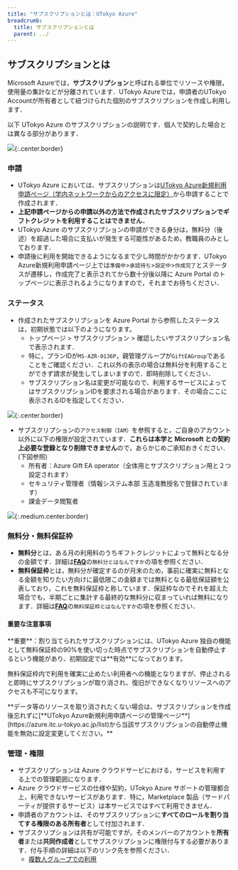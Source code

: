 ```yaml
---
title: "サブスクリプションとは：UTokyo Azure"
breadcrumb:
  title: サブスクリプションとは
  parent: ../
---
```



## サブスクリプションとは

Microsoft Azureでは，**サブスクリプション**と呼ばれる単位でリソースや権限，使用量の集計などが分離されています．UTokyo Azureでは，申請者のUTokyo Accountが所有者として紐づけられた個別のサブスクリプションを作成し利用します．

<div class="box">
以下 UTokyo Azure のサブスクリプションの説明です．個人で契約した場合とは異なる部分があります．
</div>

![](img/02_subscription.png){:.center.border}


### 申請
- UTokyo Azure においては、サブスクリプションは[UTokyo Azure新規利用申請ページ（学内ネットワークからのアクセスに限定）](http://azure.itc.u-tokyo.ac.jp/)から申請することで作成されます．
- **上記申請ページからの申請以外の方法で作成されたサブスクリプションでギフトクレジットを利用することはできません．**
- UTokyo Azure のサブスクリプションの申請ができる身分は，無料分（後述）を超過した場合に支払いが発生する可能性があるため，教職員のみとしております．
- 申請後に利用を開始できるようになるまで少し時間がかかります．UTokyo Azure新規利用申請ページ上では`準備中`>`承認待ち`>`設定中`>`作成完了`とステータスが遷移し，作成完了と表示されてから数十分後以降に Azure Portal のトップページに表示されるようになりますので，それまでお待ちください．


### ステータス
- 作成されたサブスクリプションを Azure Portal から参照したステータスは，初期状態では以下のようになります。
  - トップページ > サブスクリプション > 確認したいサブスクリプション名 で表示されます．
  - 特に，プランIDが`MS-AZR-0136P`，親管理グループが`GiftEAGroup`であることをご確認ください．これ以外の表示の場合は無料分を利用することができず請求が発生してしまいますので．即時削除してください．
  - サブスクリプション名は変更が可能なので、利用するサービスによってはサブスクリプションIDを要求される場合があります．その場合ここに表示されるIDを指定してください．

![](img/01_subscriptionid.png){:.center.border}


- サブスクリプションの`アクセス制御（IAM）`を参照すると，ご自身のアカウント以外に以下の権限が設定されています．**これらは本学と Microsoft との契約上必要な登録となり削除できません**ので，あらかじめご承知おきください．(下図参照)
  - 所有者：Azure Gift EA operator（全体用とサブスクリプション用と２つ設定されます）
  - セキュリティ管理者（情報システム本部 玉造准教授名で登録されています）
  - 課金データ閲覧者

![](img/03_subscriptioniam.png){:.medium.center.border}


### 無料分・無料保証枠
- **無料分**とは，ある月の利用料のうちギフトクレジットによって無料となる分の金額です．詳細は[**FAQ**](/research_computing/utokyo_azure/faq/)の`無料分とはなんですか`の項を参照ください．
- **無料保証枠**とは，無料分が確定するのが月末のため，事前に確実に無料となる金額を知りたい方向けに最低限この金額までは無料となる最低保証額を公表しており，これを無料保証枠と称しています．保証枠なのでそれを超えた場合でも，半期ごとに集計する最終的な無料分に収まっていれば無料になります．詳細は[**FAQ**](/research_computing/utokyo_azure/faq/)の`無料保証枠とはなんですか`の項を参照ください．

#### 重要な注意事項

<div class="box">
<p>**重要**：割り当てられたサブスクリプションには、UTokyo Azure 独自の機能として無料保証枠の90%を使い切った時点でサブスクリプションを自動停止するという機能があり、初期設定では**有効**になっております。</p>
<p>無料保証枠内で利用を確実に止めたい利用者への機能となりますが、停止されると即時にサブスクリプションが取り消され、復旧ができなくなりリソースへのアクセスも不可になります。</p>
<p>**データ等のリソースを取り消されたくない場合は、サブスクリプションを作成後忘れずに[**UTokyo Azure新規利用申請ページの管理ページ**](https://azure.itc.u-tokyo.ac.jp/list)から当該サブスクリプションの自動停止機能を無効に設定変更してください。**</p>
</div>

### 管理・権限
- サブスクリプションは Azure クラウドサービにおける，サービスを利用する上での管理範囲になります．
- Azure クラウドサービスの仕様や契約，UTokyo Azure サポートの管理都合上，利用できないサービスがあります．特に，Marketplace 製品（サードパーティが提供するサービス）は本サービスではすべて利用できません．
- 申請者のアカウントは、そのサブスクリプションに**すべてのロールを割り当てする権限のある所有者**として付加されます．
- サブスクリプションは共有が可能ですが，そのメンバーのアカウントを**所有者**または**共同作成者**としてサブスクリプションに権限付与する必要があります．付与手順の詳細は以下のリンク先を参照ください．
  - [複数人グループでの利用](/research_computing/utokyo_azure/group/)
